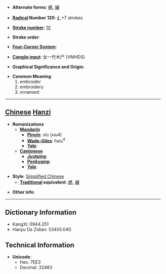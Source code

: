 * '''Alternate forms''': [[綉]], [[繡]]

* '''[[Wiktionary:Chinese radical index| Radical]] Number 120''': [[Wiktionary:Chinese radical index 纟|纟]]+7 strokes

* '''[[Wiktionary:Chinese total strokes index|Stroke number]]''': [[Wiktionary:Chinese total strokes index 10|10]]

* '''Stroke order''': 

* '''[[Wiktionary:Chinese four corner index|Four-Corner System]]''': 

* '''[[Wiktionary:Chinese Cangjie index|Cangjie input]]''': 女一竹木尸 (VMHDS)

* '''Graphical Significance and Origin''': 

* '''Common Meaning'''
*#embroider
*# embroidery
*# ornament


----

== [[Chinese]] [[Hanzi]] ==

* '''Romanizations'''
** '''[[Mandarin]]'''
*** '''[[Pinyin]]''': xiù (xiu4)
*** '''[[Wade-Giles]]''': hsiu<sup>4</sup>
*** '''[[Yale]]''': 
** '''[[Cantonese]]'''
*** '''[[Jyutping]]''':
*** '''[[Penkyamp]]''': 
*** '''[[Yale]]''': 

* '''Style''': [[Simplified Chinese]] 
** '''[[Traditional Chinese|Traditional]] equivalent''': [[綉]], [[繡]]

* '''Other info''': 

----

== Dictionary Information ==

* KangXi: 0944.251
* Hanyu Da Zidian: 53405.040

== Technical Information ==

* '''Unicode''':
** Hex: 7EE3
** Decimal: 32483